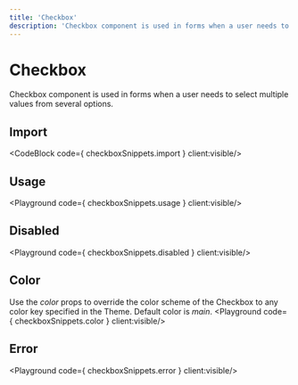 ```yaml
---
title: 'Checkbox'
description: 'Checkbox component is used in forms when a user needs to select multiple values from several options.'
---
```


# Checkbox

Checkbox component is used in forms when a user needs to select multiple values from several options.

## Import
<CodeBlock code={ checkboxSnippets.import } client:visible/>

## Usage
<Playground code={ checkboxSnippets.usage } client:visible/>

## Disabled
<Playground code={ checkboxSnippets.disabled } client:visible/>

## Color
Use the *color* props to override the color scheme of the Checkbox to any color key specified in the Theme. Default color is *main*.
<Playground code={ checkboxSnippets.color } client:visible/>

## Error
<Playground code={ checkboxSnippets.error } client:visible/>
